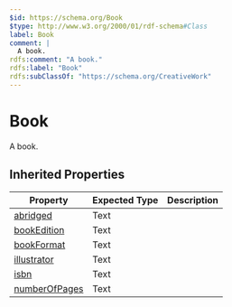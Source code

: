 ```yaml
---
$id: https://schema.org/Book
$type: http://www.w3.org/2000/01/rdf-schema#Class
label: Book
comment: |
  A book.
rdfs:comment: "A book."
rdfs:label: "Book"
rdfs:subClassOf: "https://schema.org/CreativeWork"
---
```


# Book

A book.

## Inherited Properties

| Property | Expected Type | Description |
| --- | --- | --- |
| [abridged](https://schema.org/abridged) | Text |  |
| [bookEdition](https://schema.org/bookEdition) | Text |  |
| [bookFormat](https://schema.org/bookFormat) | Text |  |
| [illustrator](https://schema.org/illustrator) | Text |  |
| [isbn](https://schema.org/isbn) | Text |  |
| [numberOfPages](https://schema.org/numberOfPages) | Text |  |
